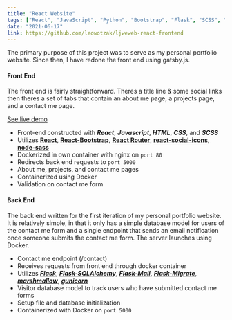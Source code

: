 ```yaml
---
title: "React Website"
tags: ["React", "JavaScript", "Python", "Bootstrap", "Flask", "SCSS", "Docker", "SQL", "REST"]
date: "2021-06-17"
link: https://github.com/leowotzak/ljweweb-react-frontend
---
```


The primary purpose of this project was to serve as my personal portfolio website. Since then, I have redone the front end using gatsby.js.


#### Front End  

The front end is fairly straightforward. Theres a title line & some social links then theres a set of tabs that contain an about me page, a projects page, and a contact me page.

[See live demo](https://hungry-shirley-bd8024.netlify.app/)

* Front-end constructed with _**React**_, _**Javascript**_, _**HTML**_, _**CSS**_, and _**SCSS**_
* Utilizes [**React**](<https://reactjs.org/>), [**React-Bootstrap**](https://react-bootstrap.github.io/), [**React Router**](https://reactrouter.com/), [**react-social-icons**](https://www.npmjs.com/package/react-social-icons), [**node-sass**](https://www.npmjs.com/package/node-sass)
* Dockerized in own container with nginx on `port 80`  
* Redirects back end requests to `port 5000`
* About me, projects, and contact me pages
* Containerized using Docker
* Validation on contact me form

#### Back End

The back end written for the first iteration of my personal portfolio website. It is relatively simple, in that it only has a simple database model for users of the contact me form and a single endpoint that sends an email notification once someone submits the contact me form. The server launches using Docker.

* Contact me endpoint (/contact)
* Receives requests from front end through docker container
* Utilizes [_**Flask**_](<https://github.com/pallets/flask>), [_**Flask-SQLAlchemy**_](<https://flask-sqlalchemy.palletsprojects.com/en/2.x/>), [_**Flask-Mail**_](<https://pythonhosted.org/Flask-Mail/>), [_**Flask-Migrate**_](<https://flask-migrate.readthedocs.io/en/latest/>), [_**marshmallow**_](<https://marshmallow.readthedocs.io/en/stable/>), [_**gunicorn**_](<https://gunicorn.org/>)
* Visitor database model to track users who have submitted contact me forms
* Setup file and database initialization
* Containerized with Docker on `port 5000`